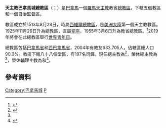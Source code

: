 {{Refimprove|time=2019-08-08T18:38:43+00:00}}
{{Infobox Roman Catholic diocese
|jurisdiction     = 總教區
|name            = 巴拿馬城
|latin= Arcidioecesis Panamensis
|image =Catedral Metropolitana Panamá.jpg
|caption = 聖母升天主教座堂
|location = [[巴拿馬|巴拿馬]]
|territory = [[巴拿馬省|巴拿馬省]]、[[西巴拿馬省|西巴拿馬省]]
|population =633,705
|rite = [[罗马礼|罗马礼]]
|patron =
|province =
|established = 1513年
|cathedral = [[聖母升天主教座堂_(巴拿馬城)|聖母升天主教座堂]]
|co-cathedral =
|leadership = 總主教
|website =
|pope = {{incumbent pope}}
|metropolitan = {{link-en|若瑟·道明·乌罗亚-门迪塔|José Domingo Ulloa Mendieta}}
|coadjutor archbishop =
|auxiliary =
|emeritus = {{link-en|若瑟·狄司馬·塞德尼奧-德爾加多|José Dimas Cedeño Delgado}}（榮休總主教）<br />{{link-de|烏里亞·阿斯萊|Uriah Ashley}}（榮休輔理主教）<br />{{link-es|保祿·瓦萊拉-塞爾維|Pablo Varela Server}}（榮休輔理主教）
}} 

'''天主教巴拿馬城總教區'''（{{lang-la|Arcidioecesis Panamensis}}；{{lang-es|Arquidiócesis de Panamá}}）是[[巴拿馬|巴拿馬]]一個[[羅馬天主教|羅馬天主教]]教省[[總教區|總教區]]，下轄五個教區和一個自治監督區。

教區成立於1513年8月28日，時屬[[天主教西維爾總教區|西維爾總教區]]，是[[美洲大陸|美洲大陸]]第一個天主教教區。1925年11月29日升為總教區，直屬[[聖座|聖座]]。1955年3月6日升為教省總教區。<ref>{{cite journal
|journal=[[宗座公報|宗座公報]]
|publisher=梵蒂岡出版社
|date=1955年
|volume=47
|title=''Etsi cotidie''
|page=532
|url=http://www.vatican.va/archive/aas/documents/AAS%2047%20%5B1955%5D%20-%20ocr.pdf
|access-date=2013-05-19
|archive-date=2020-02-02
|archive-url=https://web.archive.org/web/20200202032807/http://www.vatican.va/archive/aas/documents/AAS%2047%20%5B1955%5D%20-%20ocr.pdf
|dead-url=no
}}</ref>2019年將會在此總教區舉行[[世界青年日|世界青年日]]。

總教區包括[[巴拿馬省|巴拿馬省]]和[[西巴拿馬省|西巴拿馬省]]，2004年有教友633,705人，佔轄區總人口90.0%。教區下轄八十八個堂區，有197名司鐸。現任總主教為{{link-en|若瑟·道明·乌罗亚-门迪塔|José Domingo Ulloa Mendieta}}<ref name="Vatican20100218">{{cite press release |title=RINUNCE E NOMINE, 18.02.2010 |url=https://press.vatican.va/content/salastampa/it/bollettino/pubblico/2010/02/18/0106/00243.html |publisher=Sala Stampa della Santa Sede |accessdate=2019-08-08 |archiveurl=https://web.archive.org/web/20190808183706/https://press.vatican.va/content/salastampa/it/bollettino/pubblico/2010/02/18/0106/00243.html |archivedate=2019-08-08 |language=it |date=2010-02-18 |dead-url=no }}</ref>，榮休總主教為{{link-en|若瑟·狄司馬·塞德尼奧-德爾加多|José Dimas Cedeño Delgado}}<ref name="Vatican20100218" />，榮休輔理主教為{{link-de|烏里亞·阿斯萊|Uriah Ashley}}和{{link-es|保祿·瓦莱拉-塞尔维|Pablo Varela Server}}<ref>{{cite press release |title=Resignations and Appointments, 26.04.2019 |url=https://press.vatican.va/content/salastampa/en/bollettino/pubblico/2019/04/26/190426b.html |publisher=Holy See Press Office |accessdate=2019-08-08 |archiveurl=https://web.archive.org/web/20190808165838/https://press.vatican.va/content/salastampa/en/bollettino/pubblico/2019/04/26/190426b.html |archivedate=2019-08-08 |language=en |date=2019-04-26 |dead-url=no }}</ref>。

==參考資料==
{{reflist}}

{{巴拿馬天主教教區}}
[[Category:巴拿馬城|Category:巴拿馬城]]
[[Category:巴拿馬天主教教區|P]]